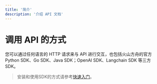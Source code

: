 ```yaml
---
title: '简介'
description: '介绍 API 文档'
---
```


# 调用 API 的方式
您可以通过任何语言的 HTTP 请求来与 API 进行交互，也包括火山方舟的官方 Python SDK、Go SDK、Java SDK；OpenAI SDK、Langchain SDK 等三方 SDK。
> 安装和使用SDK的方式请参考<a href="../quickstart" target="_blank">快速入门</a>。

